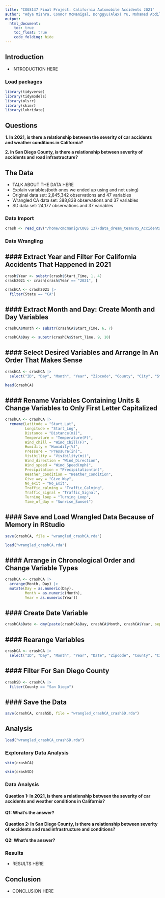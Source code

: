 ```yaml
---
title: "COGS137 Final Project: California Automobile Accidents 2021"
author: "Adya Mishra, Connor McManigal, Donggyu(Alex) Yu, Mohamed Abdilahi - Data Dream Team"
output: 
  html_document:
    toc: true
    toc_float: true
    code_folding: hide
---
```


## Introduction
- INTRODUCTION HERE

### Load packages
```r
library(tidyverse)
library(tidymodels)
library(olsrr)
library(skimr)
library(lubridate)
```

## Questions

**1. In 2021, is there a relationship between the severity of car accidents and weather conditions in California?**

**2. In San Diego County, is there a relationship between severity of accidents and road infrastructure?**

## The Data
- TALK ABOUT THE DATA HERE
- Explain variables(both ones we ended up using and not using)
- Original data set: 2,845,342 observations and 47 variables
- Wrangled CA data set: 388,838 observations and 37 variables
- SD data set: 24,177 observations and 37 variables

### Data Import
```r
crash <- read_csv("/home/cmcmanig/COGS 137/data_dream_team/US_Accidents_Dec21_updated.csv")
```

### Data Wrangling

#### Extract Year and Filter For California Accidents That Happened in 2021
- 
```r
crash$Year <- substr(crash$Start_Time, 1, 4)
crash2021 <- crash[crash$Year == "2021", ]

crashCA <- crash2021 |>
  filter(State == "CA")
```

#### Extract Month and Day: Create Month and Day Variables
- 
```r
crashCA$Month <- substr(crashCA$Start_Time, 6, 7)
```

```r
crashCA$Day <- substr(crashCA$Start_Time, 9, 10)
```

#### Select Desired Variables and Arrange In An Order That Makes Sense
- 
```r
crashCA <- crashCA |>
  select("ID", "Day", "Month", "Year", "Zipcode", "County", "City", "Street", "Severity", "Start_Lat", "Start_Lng", "Distance(mi)", "Side", "Sunrise_Sunset", "Temperature(F)", "Wind_Chill(F)", "Humidity(%)", "Pressure(in)", "Visibility(mi)", "Wind_Direction", "Wind_Speed(mph)", "Precipitation(in)", "Weather_Condition", "Amenity", "Bump", "Crossing", "Give_Way", "Junction", "No_Exit", "Railway", "Roundabout", "Station", "Stop", "Traffic_Calming", "Traffic_Signal", "Turning_Loop")

head(crashCA)
```

#### Rename Variables Containing Units & Change Variables to Only First Letter Capitalized 
- 
```r
crashCA <- crashCA |>
  rename(Latitude = "Start_Lat",
         Longitude = "Start_Lng",
         Distance = "Distance(mi)",
         Temperature = "Temperature(F)",
         Wind_chill = "Wind_Chill(F)",
         Humidity = "Humidity(%)",
         Pressure = "Pressure(in)",
         Visibility = "Visibility(mi)",
         Wind_direction = "Wind_Direction",
         Wind_speed = "Wind_Speed(mph)",
         Precipitation = "Precipitation(in)",
         Weather_condition = "Weather_Condition",
         Give_way = "Give_Way",
         No_exit = "No_Exit",
         Traffic_calming = "Traffic_Calming",
         Traffic_signal = "Traffic_Signal",
         Turning_loop = "Turning_Loop",
         Time_of_day = "Sunrise_Sunset")
```

#### Save and Load Wrangled Data Because of Memory in RStudio
- 
```r
save(crashCA, file = "wrangled_crashCA.rda")
```

```r
load("wrangled_crashCA.rda")
```

#### Arrange in Chronological Order and Change Variable Types
- 
```r
crashCA <- crashCA |>
  arrange(Month, Day) |>
  mutate(Day = as.numeric(Day),
         Month = as.numeric(Month),
         Year = as.numeric(Year))
```

#### Create Date Variable
-
```r
crashCA$Date <- dmy(paste(crashCA$Day, crashCA$Month, crashCA$Year, sep = "-"))
```

#### Rearange Variables
- 
```r
crashCA <- crashCA |>
  select("ID", "Day", "Month", "Year", "Date", "Zipcode", "County", "City", "Street", "Severity", "Latitude", "Longitude", "Distance", "Side", "Time_of_day", "Temperature", "Wind_chill", "Humidity", "Pressure", "Visibility", "Wind_direction", "Wind_speed", "Precipitation", "Weather_condition", "Amenity", "Bump", "Crossing", "Give_way", "Junction", "No_exit", "Railway", "Roundabout", "Station", "Stop", "Traffic_calming", "Traffic_signal", "Turning_loop")
```

#### Filter For San Diego County
- 
```r
crashSD <- crashCA |>
  filter(County == "San Diego")
```

#### Save the Data
- 
```r
save(crashCA, crashSD, file = "wrangled_crashCA_crashSD.rda")
```


## Analysis
```r
load("wrangled_crashCA_crashSD.rda")
```

### Exploratory Data Analysis

```r
skim(crashCA)
```

```r
skim(crashSD)
```



### Data Analysis

#### Question 1: In 2021, is there a relationship between the severity of car accidents and weather conditions in California?



#### Q1: What's the answer?


#### Question 2: In San Diego County, is there a relationship between severity of accidents and road infrastructure and conditions?



#### Q2: What's the answer?



### Results
- RESULTS HERE

## Conclusion
- CONCLUSION HERE
